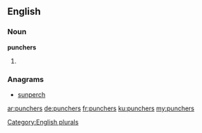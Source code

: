 ==English==

===Noun===
'''punchers'''

# {{plural of|puncher}}

===Anagrams===
* [[sunperch#English|sunperch]]

[[Category:English plurals]]

[[ar:punchers]]
[[de:punchers]]
[[fr:punchers]]
[[ku:punchers]]
[[my:punchers]]